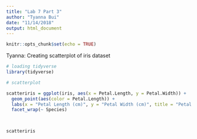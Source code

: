 ```yaml
---
title: "Lab 7 Part 3"
author: "Tyanna Bui"
date: "11/14/2018"
output: html_document
---
```


```r
knitr::opts_chunk$set(echo = TRUE)
```

Tyanna: Creating scatterplot of iris dataset
```r
# loading tidyverse
library(tidyverse)

# scatterplot

scatteriris = ggplot(iris, aes(x = Petal.Length, y = Petal.Width)) +
  geom_point(aes(color = Petal.Length)) +
  labs(x = "Petal Length (cm)", y = "Petal Width (cm)", title = "Petal Length vs Petal Width from Iris Dataset") + 
  facet_wrap(~ Species)
  


scatteriris
```

